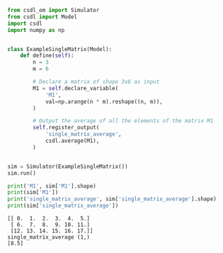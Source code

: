 ```py
from csdl_om import Simulator
from csdl import Model
import csdl
import numpy as np


class ExampleSingleMatrix(Model):
    def define(self):
        n = 3
        m = 6

        # Declare a matrix of shape 3x6 as input
        M1 = self.declare_variable(
            'M1',
            val=np.arange(n * m).reshape((n, m)),
        )

        # Output the average of all the elements of the matrix M1
        self.register_output(
            'single_matrix_average',
            csdl.average(M1),
        )


sim = Simulator(ExampleSingleMatrix())
sim.run()

print('M1', sim['M1'].shape)
print(sim['M1'])
print('single_matrix_average', sim['single_matrix_average'].shape)
print(sim['single_matrix_average'])
```


```M1 (3, 6)
[[ 0.  1.  2.  3.  4.  5.]
 [ 6.  7.  8.  9. 10. 11.]
 [12. 13. 14. 15. 16. 17.]]
single_matrix_average (1,)
[8.5]
```
